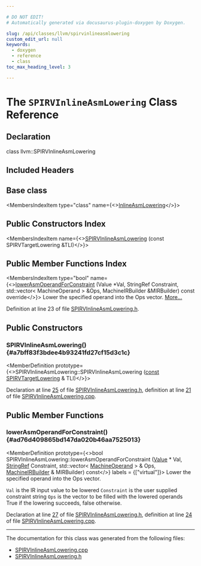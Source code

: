 ```yaml
---

# DO NOT EDIT!
# Automatically generated via docusaurus-plugin-doxygen by Doxygen.

slug: /api/classes/llvm/spirvinlineasmlowering
custom_edit_url: null
keywords:
  - doxygen
  - reference
  - class
toc_max_heading_level: 3

---
```





# The `SPIRVInlineAsmLowering` Class Reference

<DoxygenPage pluginConfig={pluginConfig}>



## Declaration

<CodeBlock>class llvm::SPIRVInlineAsmLowering</CodeBlock>

## Included Headers

<IncludesList>
<IncludesListItem
  filePath="Target/SPIRV/SPIRVInlineAsmLowering.h"
  permalink="/docs/api/files/lib/lib/target/lib/target/spirv/spirvinlineasmlowering-h"
  isLocal="true" />
</IncludesList>

## Base class

<MembersIndex>

<MembersIndexItem
  type="class"
  name={<><a href="/docs/api/classes/llvm/inlineasmlowering">InlineAsmLowering</a></>}>
</MembersIndexItem>

</MembersIndex>

## Public Constructors Index

<MembersIndex>

<MembersIndexItem
  name={<><a href="#a7bff83f3bdee4b93241fd27cf15d3c1c">SPIRVInlineAsmLowering</a> (const SPIRVTargetLowering &amp;TLI)</>}>
</MembersIndexItem>

</MembersIndex>

## Public Member Functions Index

<MembersIndex>

<MembersIndexItem
  type="bool"
  name={<><a href="#ad76d409865bd147da020b46aa7525013">lowerAsmOperandForConstraint</a> (Value &#42;Val, StringRef Constraint, std::vector&lt; MachineOperand &gt; &amp;Ops, MachineIRBuilder &amp;MIRBuilder) const override</>}>
Lower the specified operand into the Ops vector. <a href="#ad76d409865bd147da020b46aa7525013">More...</a>
</MembersIndexItem>

</MembersIndex>


Definition at line 23 of file <a href="/docs/api/files/lib/lib/target/lib/target/spirv/spirvinlineasmlowering-h">SPIRVInlineAsmLowering.h</a>.

<SectionDefinition>

## Public Constructors

### SPIRVInlineAsmLowering() {#a7bff83f3bdee4b93241fd27cf15d3c1c}

<MemberDefinition
  prototype={<>SPIRVInlineAsmLowering::SPIRVInlineAsmLowering (<a href="/docs/api/files/lib/lib/target/lib/target/aarch64/aarch64promoteconstant-cpp/#a90f8350fecae261c25be85d38b451bff">const</a> <a href="/docs/api/classes/llvm/spirvtargetlowering">SPIRVTargetLowering</a> &amp; TLI)</>}>

Declaration at line <a href="/docs/api/files/lib/lib/target/lib/target/spirv/spirvinlineasmlowering-h/#l00025">25</a> of file <a href="/docs/api/files/lib/lib/target/lib/target/spirv/spirvinlineasmlowering-h">SPIRVInlineAsmLowering.h</a>, definition at line <a href="/docs/api/files/lib/lib/target/lib/target/spirv/spirvinlineasmlowering-cpp/#l00021">21</a> of file <a href="/docs/api/files/lib/lib/target/lib/target/spirv/spirvinlineasmlowering-cpp">SPIRVInlineAsmLowering.cpp</a>.
</MemberDefinition>

</SectionDefinition>

<SectionDefinition>

## Public Member Functions

### lowerAsmOperandForConstraint() {#ad76d409865bd147da020b46aa7525013}

<MemberDefinition
  prototype={<>bool SPIRVInlineAsmLowering::lowerAsmOperandForConstraint (<a href="/docs/api/classes/llvm/value">Value</a> &#42; Val, <a href="/docs/api/classes/llvm/stringref">StringRef</a> Constraint, std::vector&lt; <a href="/docs/api/classes/llvm/machineoperand">MachineOperand</a> &gt; &amp; Ops, <a href="/docs/api/classes/llvm/machineirbuilder">MachineIRBuilder</a> &amp; MIRBuilder) const</>}
  labels = {["virtual"]}>
Lower the specified operand into the Ops vector.

<code>Val</code> is the IR input value to be lowered <code>Constraint</code> is the user supplied constraint string <code>Ops</code> is the vector to be filled with the lowered operands 
<SectionUser title="Returns">
True if the lowering succeeds, false otherwise.
</SectionUser>

Declaration at line <a href="/docs/api/files/lib/lib/target/lib/target/spirv/spirvinlineasmlowering-h/#l00027">27</a> of file <a href="/docs/api/files/lib/lib/target/lib/target/spirv/spirvinlineasmlowering-h">SPIRVInlineAsmLowering.h</a>, definition at line <a href="/docs/api/files/lib/lib/target/lib/target/spirv/spirvinlineasmlowering-cpp/#l00024">24</a> of file <a href="/docs/api/files/lib/lib/target/lib/target/spirv/spirvinlineasmlowering-cpp">SPIRVInlineAsmLowering.cpp</a>.
</MemberDefinition>

</SectionDefinition>

<hr/>

The documentation for this class was generated from the following files:

<ul>
<li><a href="/docs/api/files/lib/lib/target/lib/target/spirv/spirvinlineasmlowering-cpp">SPIRVInlineAsmLowering.cpp</a></li>
<li><a href="/docs/api/files/lib/lib/target/lib/target/spirv/spirvinlineasmlowering-h">SPIRVInlineAsmLowering.h</a></li>
</ul>

</DoxygenPage>
